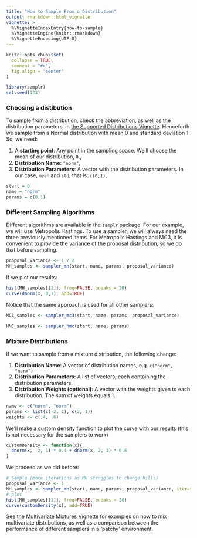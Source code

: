 ```yaml
---
title: "How to Sample From a Distribution"
output: rmarkdown::html_vignette
vignette: >
  %\VignetteIndexEntry{how-to-sample}
  %\VignetteEngine{knitr::rmarkdown}
  %\VignetteEncoding{UTF-8}
---
```


```r
knitr::opts_chunk$set(
  collapse = TRUE,
  comment = "#>",
  fig.align = "center"
)
```

```r
library(samplr)
set.seed(123)
```
### Choosing a distibution
To sample from a distribution, check the abbreviation, as well as the distribution parameters, in [the Supported Distributions Vignette](supported-distributions.html). Henceforth we sample from a Normal distribution with mean 0 and standard deviation 1. So, we need:

1. A **starting point**: Any point in the sampling space. We'll choose the mean of our distribution, `0`.,
2. **Distribution Name**: `"norm"`,
3. **Distribution Parameters**: A vector with the distribution parameters. In our case, `mean` and `std`, that is: `c(0,1)`,

```r
start = 0
name = "norm"
params = c(0,1)
```
### Different Sampling Algorithms
Different algorithms are available in the `samplr` package. For our example, we will use Metropolis Hastings. To use a sampler, we will always need the three previously mentioned items. For Metropolis Hastings and MC3, it is convenient to provide the variance of the proposal distribution, so we do that before sampling.
```r
proposal_variance <- 1 / 2
MH_samples <- sampler_mh(start, name, params, proposal_variance)
```

If we plot our results:
```r
hist(MH_samples[[1]], freq=FALSE, breaks = 20)
curve(dnorm(x, 0,1), add=TRUE)
```

Notice that the same approach is used for all other samplers:
```r
MC3_samples <- sampler_mc3(start, name, params, proposal_variance)

HMC_samples <- sampler_hmc(start, name, params)
```

### Mixture Distributions
If we want to sample from a mixture distribution, the following change:

1. **Distribution Name**: A vector of distribution names, e.g. `c("norm", "norm")`
2. **Distribution Parameters**: A list of vectors, each containing the distribution parameters.
3. **Distribution Weights (optional)**: A vector with the weights given to each distribution. The sum of weights equals 1. 

```r

name <- c("norm", "norm")
params <- list(c(-2, 1), c(2, 1))
weights <- c(.4, .6)
```
We'll make a custom density function to plot the curve with our results (this is not necessary for the samplers to work)
```r
customDensity <- function(x){
  dnorm(x, -2, 1) * 0.4 + dnorm(x, 2, 1) * 0.6
}
```
We proceed as we did before:
```r
# Sample (more iterations as MH struggles to change hills)
proposal_variance <- 1
MH_samples <- sampler_mh(start, name, params, proposal_variance, iterations = 2**12, weights = weights)
# plot
hist(MH_samples[[1]], freq=FALSE, breaks = 20)
curve(customDensity(x), add=TRUE)
```

See [the Multivariate Mixtures Vignette](multivariate-mixtures.html) for examples on how to mix multivariate distributions, as well as a comparison between the performance of different samplers in a 'patchy' environment. 
